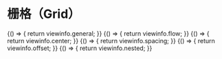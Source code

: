 
# 栅格（Grid）

<Meta title="基础控件/栅格(Grid)" />

<Canvas>
    <Story name="基础" height="150px" parameters={{ docs: { source: { code:viewinfo.general }}}}>
        {() => {
            return viewinfo.general;
        }}
    </Story>
</Canvas>

<Canvas>
    <Story name="流式" height="150px" parameters={{ docs: { source: { code:viewinfo.flow }}}}>
        {() => {
            return viewinfo.flow;
        }}
    </Story>
</Canvas>

<Canvas>
    <Story name="居中" height="150px" parameters={{ docs: { source: { code:viewinfo.center }}}}>
        {() => {
            return viewinfo.center;
        }}
    </Story>
</Canvas>

<Canvas>
    <Story name="列间距" height="150px" parameters={{ docs: { source: { code:viewinfo.spacing }}}}>
        {() => {
            return viewinfo.spacing;
        }}
    </Story>
</Canvas>

<Canvas>
    <Story name="偏移" height="150px" parameters={{ docs: { source: { code:viewinfo.offset }}}}>
        {() => {
            return viewinfo.offset;
        }}
    </Story>
</Canvas>

<Canvas>
    <Story name="嵌套" height="150px" parameters={{ docs: { source: { code:viewinfo.nested }}}}>
        {() => {
            return viewinfo.nested;
        }}
    </Story>
</Canvas>

